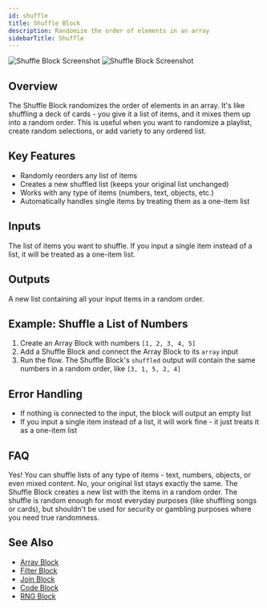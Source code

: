 ```yaml
---
id: shuffle
title: Shuffle Block
description: Randomize the order of elements in an array
sidebarTitle: Shuffle
---
```


<Frame>
  <img src="/block-reference/assets/shuffle_light.png" alt="Shuffle Block Screenshot" className="block dark:hidden" />
  <img src="/block-reference/assets/shuffle_dark.png" alt="Shuffle Block Screenshot" className="hidden dark:block" />
</Frame>

## Overview
The Shuffle Block randomizes the order of elements in an array. It's like shuffling a deck of cards - you give it a list of items, and it mixes them up into a random order. This is useful when you want to randomize a playlist, create random selections, or add variety to any ordered list.

## Key Features

- Randomly reorders any list of items
- Creates a new shuffled list (keeps your original list unchanged)
- Works with any type of items (numbers, text, objects, etc.)
- Automatically handles single items by treating them as a one-item list

## Inputs

<ParamField path="array" type="any[]" required>
  The list of items you want to shuffle. If you input a single item instead of a list, it will be treated as a one-item list.
</ParamField>

## Outputs

<ResponseField name="shuffled" type="any[]">
  A new list containing all your input items in a random order.
</ResponseField>

## Example: Shuffle a List of Numbers

1. Create an Array Block with numbers `[1, 2, 3, 4, 5]`
2. Add a Shuffle Block and connect the Array Block to its `array` input
3. Run the flow. The Shuffle Block's `shuffled` output will contain the same numbers in a random order, like `[3, 1, 5, 2, 4]`

## Error Handling

- If nothing is connected to the input, the block will output an empty list
- If you input a single item instead of a list, it will work fine - it just treats it as a one-item list

## FAQ

<AccordionGroup>
  <Accordion title="Can I shuffle a list of anything, not just numbers?">
    Yes! You can shuffle lists of any type of items - text, numbers, objects, or even mixed content.
  </Accordion>

  <Accordion title="Does shuffling change my original list?">
    No, your original list stays exactly the same. The Shuffle Block creates a new list with the items in a random order.
  </Accordion>

  <Accordion title="How random is the shuffle?">
    The shuffle is random enough for most everyday purposes (like shuffling songs or cards), but shouldn't be used for security or gambling purposes where you need true randomness.
  </Accordion>
</AccordionGroup>

## See Also

- [Array Block](/block-reference/data/array)
- [Filter Block](/block-reference/modifiers/filter)
- [Join Block](/block-reference/modifiers/join)
- [Code Block](/block-reference/modifiers/code)
- [RNG Block](/block-reference/modifiers/rng)

